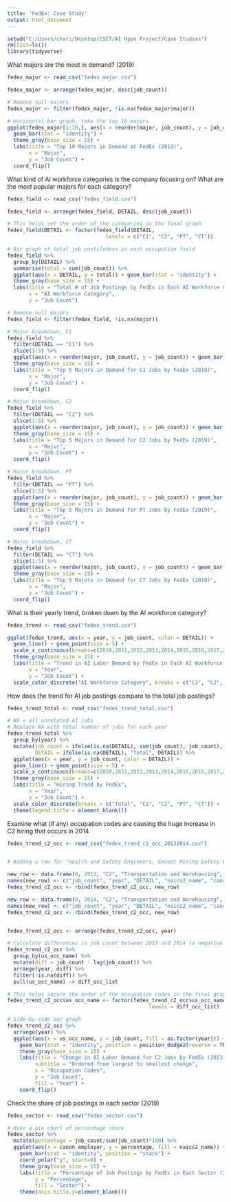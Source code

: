---
title: 'FedEx: Case Study'
output: html_document
---

```{r setup}
setwd("C:/Users/chari/Desktop/CSET/AI Hype Project/Case Studies")
rm(list=ls())
library(tidyverse)
```


What majors are the most in demand? (2019)
```{r}
fedex_major <- read_csv("fedex_major.csv")

fedex_major <- arrange(fedex_major, desc(job_count))

# Remove null majors
fedex_major <- filter(fedex_major, !is.na(fedex_major$major))

# Horizontal bar graph, take the top 10 majors
ggplot(fedex_major[1:10,], aes(x = reorder(major, job_count), y = job_count)) + 
  geom_bar(stat = "identity") + 
  theme_gray(base_size = 15) +
  labs(title = "Top 10 Majors in Demand at FedEx (2019)",
       x = "Major",
       y = "Job Count") +
  coord_flip()
```


What kind of AI workforce categories is the company focusing on? What are the most popular majors for each category?
```{r}
fedex_field <- read_csv("fedex_field.csv")

fedex_field <- arrange(fedex_field, DETAIL, desc(job_count))

# This helps set the order of the categories in the final graph
fedex_field$DETAIL <- factor(fedex_field$DETAIL,
                                levels = c("C1", "C2", "PT", "CT"))

# Bar graph of total job postifedexs in each occupation field
fedex_field %>%
  group_by(DETAIL) %>%
  summarise(total = sum(job_count)) %>%
  ggplot(aes(x = DETAIL, y = total)) + geom_bar(stat = "identity") +
  theme_gray(base_size = 15) +
  labs(title = "Total # of Job Postings by FedEx in Each AI Workforce Category (2019)",
       x = "AI Workforce Category",
       y = "Job Count")

# Remove null majors
fedex_field <- filter(fedex_field, !is.na(major))

# Major breakdown, C1
fedex_field %>%
  filter(DETAIL == "C1") %>%
  slice(1:5) %>%
  ggplot(aes(x = reorder(major, job_count), y = job_count)) + geom_bar(stat = "identity") +
  theme_gray(base_size = 15) +
  labs(title = "Top 5 Majors in Demand for C1 Jobs by FedEx (2019)",
       x = "Major",
       y = "Job Count") +
  coord_flip()

# Major breakdown, C2
fedex_field %>%
  filter(DETAIL == "C2") %>%
  slice(1:5) %>%
  ggplot(aes(x = reorder(major, job_count), y = job_count)) + geom_bar(stat = "identity") +
  theme_gray(base_size = 15) +
  labs(title = "Top 5 Majors in Demand for C2 Jobs by FedEx (2019)",
       x = "Major",
       y = "Job Count") +
  coord_flip()

# Major breakdown, PT
fedex_field %>%
  filter(DETAIL == "PT") %>%
  slice(1:5) %>%
  ggplot(aes(x = reorder(major, job_count), y = job_count)) + geom_bar(stat = "identity") +
  theme_gray(base_size = 15) +
  labs(title = "Top 5 Majors in Demand for PT Jobs by FedEx (2019)",
       x = "Major",
       y = "Job Count") +
  coord_flip()

# Major breakdown, CT
fedex_field %>%
  filter(DETAIL == "CT") %>%
  slice(1:5) %>%
  ggplot(aes(x = reorder(major, job_count), y = job_count)) + geom_bar(stat = "identity") +
  theme_gray(base_size = 15) +
  labs(title = "Top 5 Majors in Demand for CT Jobs by FedEx (2019)",
       x = "Major",
       y = "Job Count") +
  coord_flip()
```


What is their yearly trend, broken down by the AI workforce category?
```{r}
fedex_trend <- read_csv("fedex_trend.csv")

ggplot(fedex_trend, aes(x = year, y = job_count, color = DETAIL)) +
  geom_line() + geom_point(size = 5) +
  scale_x_continuous(breaks=c(2010,2011,2012,2013,2014,2015,2016,2017,2018,2019,2020)) +
  theme_gray(base_size = 15) +
  labs(title = "Trend in AI Labor Demand by FedEx in Each AI Workforce Category",
       x = "Year",
       y = "Job Count") +
  scale_color_discrete("AI Workforce Category", breaks = c("C1", "C2", "PT", "CT"))
```


How does the trend for AI job postings compare to the total job postings?
```{r}
fedex_trend_total <- read_csv("fedex_trend_total.csv")

# NA = all unrelated AI jobs
# Replace NA with total number of jobs for each year
fedex_trend_total %>%
  group_by(year) %>%
  mutate(job_count = ifelse(is.na(DETAIL), sum(job_count), job_count),
         DETAIL = ifelse(is.na(DETAIL), "Total", DETAIL)) %>%
  ggplot(aes(x = year, y = job_count, color = DETAIL)) +
  geom_line() + geom_point(size = 5) +
  scale_x_continuous(breaks=c(2010,2011,2012,2013,2014,2015,2016,2017,2018,2019,2020)) +
  theme_gray(base_size = 15) +
  labs(title = "Hiring Trend by FedEx",
       x = "Year",
       y = "Job Count") +
  scale_color_discrete(breaks = c("Total", "C1", "C2", "PT", "CT")) +
  theme(legend.title = element_blank())
```


Examine what (if any) occupation codes are causing the huge increase in C2 hiring that occurs in 2014
```{r}
fedex_trend_c2_occ <- read_csv("fedex_trend_c2_occ_20132014.csv")


# Adding a row for "Health and Safety Engineers, Except Mining Safety Engineers and Inspectors" in 2013 with 0 job counts and a row for "Economists" with 0 job counts in 2014 because the occupations are not in both years

new_row <- data.frame(0, 2013, "C2", "Transportation and Warehousing", "FedEx", "Health and Safety Engineers, Except Mining Safety Engineers and Inspectors")
names(new_row) <- c("job_count", "year", "DETAIL", "naics2_name", "canon_employer", "us_occ_name")
fedex_trend_c2_occ <- rbind(fedex_trend_c2_occ, new_row)

new_row <- data.frame(0, 2014, "C2", "Transportation and Warehousing", "FedEx", "Economists")
names(new_row) <- c("job_count", "year", "DETAIL", "naics2_name", "canon_employer", "us_occ_name")
fedex_trend_c2_occ <- rbind(fedex_trend_c2_occ, new_row)


fedex_trend_c2_occ <- arrange(fedex_trend_c2_occ, year)

# Calculate differences in job count between 2013 and 2014 (a negative number indicates there were less job postings for that occupation code in 2014)
fedex_trend_c2_occ %>%
  group_by(us_occ_name) %>%
  mutate(diff = job_count - lag(job_count)) %>%
  arrange(year, diff) %>%
  filter(!is.na(diff)) %>%
  pull(us_occ_name) -> diff_occ_list

# This helps secure the order of the occupation codes in the final graph
fedex_trend_c2_occ$us_occ_name <- factor(fedex_trend_c2_occ$us_occ_name,
                                              levels = diff_occ_list)

# Side-by-side bar graph
fedex_trend_c2_occ %>%
  arrange(year) %>%
  ggplot(aes(x = us_occ_name, y = job_count, fill = as.factor(year))) +
    geom_bar(stat = "identity", position = position_dodge2(reverse = TRUE)) +
    theme_gray(base_size = 15) +
    labs(title = "Change in AI Labor Demand for C2 Jobs by FedEx (2013-2014)",
         subtitle = "Ordered from largest to smallest change",
         x = "Occupation Codes",
         y = "Job Count",
         fill = "Year") +
    coord_flip()
```


Check the share of job postings in each sector (2019)
```{r}
fedex_sector <- read_csv("fedex_sector.csv")

# Make a pie chart of percentage share
fedex_sector %>%
  mutate(percentage = job_count/sum(job_count)*100) %>%
  ggplot(aes(x = canon_employer, y = percentage, fill = naics2_name)) +
    geom_bar(stat = "identity", position = "stack") +
    coord_polar("y", start=0) +
    theme_gray(base_size = 15) +
    labs(title = "Percentage of Job Postings by FedEx in Each Sector (2019)",
         y = "Percentage",
         fill = "Sector") +
    theme(axis.title.y=element_blank())
  
```
